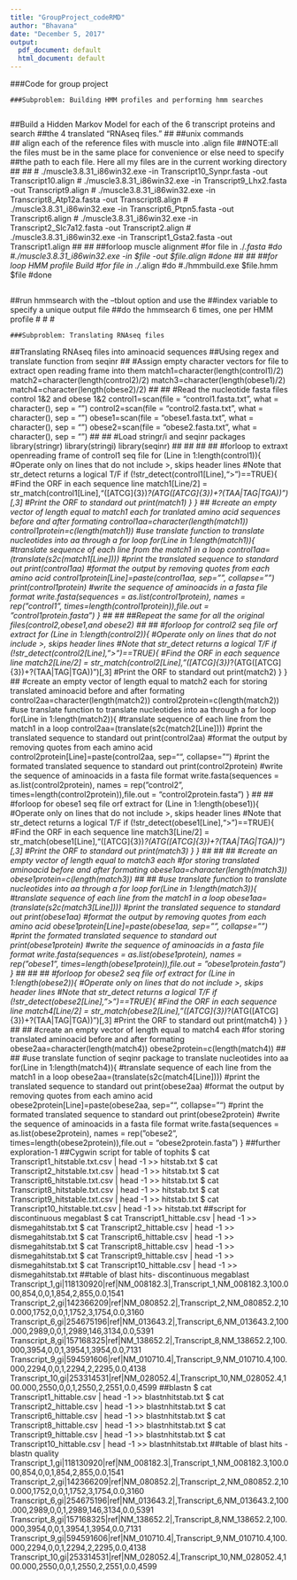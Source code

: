 ```yaml
---
title: "GroupProject_codeRMD"
author: "Bhavana"
date: "December 5, 2017"
output:
  pdf_document: default
  html_document: default
---
```

###Code for group project

```
###Subproblem: Building HMM profiles and performing hmm searches


```
##Build a Hidden Markov Model for each of the 6 transcript proteins and search
##the 4 translated "RNAseq files."
##
##unix commands   
## align each of the reference files with muscle into .align file
##NOTE:all the files must be in the same place for convenience or else need to specify
##the path to each file. Here all my files are in the current working directory
##
##
# ./muscle3.8.31_i86win32.exe -in Transcript10_Synpr.fasta -out Transcript10.align
# ./muscle3.8.31_i86win32.exe -in Transcript9_Lhx2.fasta -out Transcript9.align
# ./muscle3.8.31_i86win32.exe -in Transcript8_Atp12a.fasta -out Transcript8.align
# ./muscle3.8.31_i86win32.exe -in Transcript6_Ptpn5.fasta -out Transcript6.align
# ./muscle3.8.31_i86win32.exe -in Transcript2_Slc7a12.fasta -out Transcript2.align
# ./muscle3.8.31_i86win32.exe -in Transcript1_Gsta2.fasta -out Transcript1.align
## 
##
##forloop muscle alignment
#for file in ./*.fasta
#do
#./muscle3.8.31_i86win32.exe -in $file -out $file.align
#done
##
##
##for loop HMM profile Build
#for file in ./*.align
#do
#./hmmbuild.exe $file.hmm $file
#done

## 
##run hmmsearch with the --tblout option and use the
##index variable to specify a unique output file
##do the hmmsearch 6 times, one per HMM profile
# 
#
#
```
###Subproblem: Translating RNAseq files

```
##Translating RNAseq files into aminoacid sequences
##Using regex and translate function from seqinr 
##
#Assign empty character vectors for file to extract open reading frame into them
match1=character(length(control1)/2)
match2=character(length(control2)/2)
match3=character(length(obese1)/2)
match4=character(length(obese2)/2)
##
##
#Read the nucleotide fasta files control 1&2 and obese 1&2
control1=scan(file = "control1.fasta.txt", what = character(), sep = "\n")
control2=scan(file = "control2.fasta.txt", what = character(), sep = "\n")
obese1=scan(file = "obese1.fasta.txt", what = character(), sep = "\n")
obese2=scan(file = "obese2.fasta.txt", what = character(), sep = "\n")
##
##
#Load stringr/i and seqinr packages
library(stringr)
library(stringi)
library(seqinr)
##
##
##
##
#forloop to extraxt openreading frame of control1 seq file
for (Line in 1:length(control1)){
#Operate only on lines that do not include >, skips header lines
#Note that str_detect returns a logical T/F
if (!str_detect(control1[Line],">")==TRUE){
#Find the ORF in each sequence line
match1[Line/2] = str_match(control1[Line],"([ATCG]{3})*?(ATG([ATCG]{3})+?(TAA|TAG|TGA))")[,3]
#Print the ORF to standard out
print(match1)
  }
}
##
#create an empty vector of length equal to match1 each for tranlated amino acid sequences before and after formating
control1aa=character(length(match1))
control1protein=c(length(match1))
#use translate function to translate nucleotides into aa through a for loop
for(Line in 1:length(match1)){
#translate sequence of each line from the match1 in a loop
  control1aa=(translate(s2c(match1[Line])))
#print the translated sequence to standard out
  print(control1aa)
#format the output by removing quotes from each amino acid
  control1protein[Line]=paste(control1aa, sep="", collapse="")
  print(control1protein)
#write the sequence of aminoacids in a fasta file format
  write.fasta(sequences = as.list(control1protein), names = rep("control1", times=length(control1protein)),file.out = "control1protein.fasta")
}
##
##
##Repeat the same for all the original files(control2,obese1,and obese2)
##
##
#forloop for control2 seq file orf extract
for (Line in 1:length(control2)){
#Operate only on lines that do not include >, skips header lines
#Note that str_detect returns a logical T/F
if (!str_detect(control2[Line],">")==TRUE){
#Find the ORF in each sequence line
match2[Line/2] = str_match(control2[Line],"([ATCG]{3})*?(ATG([ATCG]{3})+?(TAA|TAG|TGA))")[,3]
#Print the ORF to standard out
print(match2)
}
}
##
#create an empty vector of length equal to match2 each for storing translated aminoacid before and after formating
control2aa=character(length(match2))
control2protein=c(length(match2))
#use translate function to translate nucleotides into aa through a for loop
for(Line in 1:length(match2)){
#translate sequence of each line from the match1 in a loop
  control2aa=(translate(s2c(match2[Line])))
#print the translated sequence to standard out
  print(control2aa)
#format the output by removing quotes from each amino acid
  control2protein[Line]=paste(control2aa, sep="", collapse="")
#print the formated translated sequence to standard out
  print(control2protein)
#write the sequence of aminoacids in a fasta file format
  write.fasta(sequences = as.list(control2protein), names = rep("control2", times=length(control2protein)),file.out = "control2protein.fasta")
}
##
##
#forloop for obese1 seq file orf extract
for (Line in 1:length(obese1)){
  #Operate only on lines that do not include >, skips header lines
  #Note that str_detect returns a logical T/F
  if (!str_detect(obese1[Line],">")==TRUE){
    #Find the ORF in each sequence line
    match3[Line/2] = str_match(obese1[Line],"([ATCG]{3})*?(ATG([ATCG]{3})+?(TAA|TAG|TGA))")[,3]
    #Print the ORF to standard out
    print(match3)
  }
}
##
##
##
#create an empty vector of length equal to match3 each 
#for storing translated aminoacid before and after formating
obese1aa=character(length(match3))
obese1protein=c(length(match3))
##
##
#use translate function to translate nucleotides into aa through a for loop
for(Line in 1:length(match3)){
#translate sequence of each line from the match1 in a loop
obese1aa=(translate(s2c(match3[Line])))
#print the translated sequence to standard out
print(obese1aa)
#format the output by removing quotes from each amino acid
obese1protein[Line]=paste(obese1aa, sep="", collapse="")
#print the formated translated sequence to standard out
print(obese1protein)
#write the sequence of aminoacids in a fasta file format
  write.fasta(sequences = as.list(obese1protein), names = rep("obese1", times=length(obese1protein)),file.out = "obese1protein.fasta")
  }
##
##
##
#forloop for obese2 seq file orf extract
for (Line in 1:length(obese2)){
#Operate only on lines that do not include >, skips header lines
#Note that str_detect returns a logical T/F
if (!str_detect(obese2[Line],">")==TRUE){
#Find the ORF in each sequence line
match4[Line/2] = str_match(obese2[Line],"([ATCG]{3})*?(ATG([ATCG]{3})+?(TAA|TAG|TGA))")[,3]
    #Print the ORF to standard out
    print(match4)
}
  }
##
##
#create an empty vector of length equal to match4 each 
#for storing translated aminoacid before and after formating
obese2aa=character(length(match4))
obese2protein=c(length(match4))
##
##
#use translate function of seqinr package to translate nucleotides into aa
for(Line in 1:length(match4)){
#translate sequence of each line from the match1 in a loop
obese2aa=(translate(s2c(match4[Line])))
#print the translated sequence to standard out
print(obese2aa)
#format the output by removing quotes from each amino acid
obese2protein[Line]=paste(obese2aa, sep="", collapse="")
#print the formated translated sequence to standard out
print(obese2protein)
#write the sequence of aminoacids in a fasta file format
write.fasta(sequences = as.list(obese2protein), names = rep("obese2", times=length(obese2protein)),file.out = "obese2protein.fasta")
  }
##further exploration-1
##Cygwin script for table of tophits
$ cat Transcript1_hitstable.txt.csv | head -1 >> hitstab.txt
$ cat Transcript2_hitstable.txt.csv | head -1 >> hitstab.txt
$ cat Transcript6_hitstable.txt.csv | head -1 >> hitstab.txt
$ cat Transcript8_hitstable.txt.csv | head -1 >> hitstab.txt
$ cat Transcript9_hitstable.txt.csv | head -1 >> hitstab.txt
$ cat Transcript10_hitstable.txt.csv | head -1 >> hitstab.txt
##script for discontinuous megablast
$ cat Transcript1_hittable.csv | head -1 >> dismegahitstab.txt
$ cat Transcript2_hittable.csv | head -1 >> dismegahitstab.txt
$ cat Transcript6_hittable.csv | head -1 >> dismegahitstab.txt
$ cat Transcript8_hittable.csv | head -1 >> dismegahitstab.txt
$ cat Transcript9_hittable.csv | head -1 >> dismegahitstab.txt
$ cat Transcript10_hittable.csv | head -1 >> dismegahitstab.txt
##table of blast hits- discontinuous megablast
Transcript_1,gi|118130920|ref|NM_008182.3|,Transcript_1,NM_008182.3,100.000,854,0,0,1,854,2,855,0.0,1541
Transcript_2,gi|142366209|ref|NM_080852.2|,Transcript_2,NM_080852.2,100.000,1752,0,0,1,1752,3,1754,0.0,3160
Transcript_6,gi|254675196|ref|NM_013643.2|,Transcript_6,NM_013643.2,100.000,2989,0,0,1,2989,146,3134,0.0,5391
Transcript_8,gi|157168325|ref|NM_138652.2|,Transcript_8,NM_138652.2,100.000,3954,0,0,1,3954,1,3954,0.0,7131
Transcript_9,gi|594591606|ref|NM_010710.4|,Transcript_9,NM_010710.4,100.000,2294,0,0,1,2294,2,2295,0.0,4138
Transcript_10,gi|253314531|ref|NM_028052.4|,Transcript_10,NM_028052.4,100.000,2550,0,0,1,2550,2,2551,0.0,4599
##blastn
$ cat Transcript1_hittable.csv | head -1 >> blastnhitstab.txt
$ cat Transcript2_hittable.csv | head -1 >> blastnhitstab.txt
$ cat Transcript6_hittable.csv | head -1 >> blastnhitstab.txt
$ cat Transcript8_hittable.csv | head -1 >> blastnhitstab.txt
$ cat Transcript9_hittable.csv | head -1 >> blastnhitstab.txt
$ cat Transcript10_hittable.csv | head -1 >> blastnhitstab.txt
##table of blast hits - blastn quality
Transcript_1,gi|118130920|ref|NM_008182.3|,Transcript_1,NM_008182.3,100.000,854,0,0,1,854,2,855,0.0,1541
Transcript_2,gi|142366209|ref|NM_080852.2|,Transcript_2,NM_080852.2,100.000,1752,0,0,1,1752,3,1754,0.0,3160
Transcript_6,gi|254675196|ref|NM_013643.2|,Transcript_6,NM_013643.2,100.000,2989,0,0,1,2989,146,3134,0.0,5391
Transcript_8,gi|157168325|ref|NM_138652.2|,Transcript_8,NM_138652.2,100.000,3954,0,0,1,3954,1,3954,0.0,7131
Transcript_9,gi|594591606|ref|NM_010710.4|,Transcript_9,NM_010710.4,100.000,2294,0,0,1,2294,2,2295,0.0,4138
Transcript_10,gi|253314531|ref|NM_028052.4|,Transcript_10,NM_028052.4,100.000,2550,0,0,1,2550,2,2551,0.0,4599





```
```


